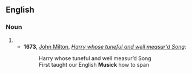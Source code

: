 ==English==

===Noun===
{{en-noun|-|s}}

# {{archaic spelling of|music}}
#*'''1673''', [[s:John Milton|John Milton]], ''[[s:Harry whose tuneful and well measur'd Song|Harry whose tuneful and well measur'd Song]]'':
#*: Harry whose tuneful and well measur’d Song
#*: First taught our English '''Musick''' how to span